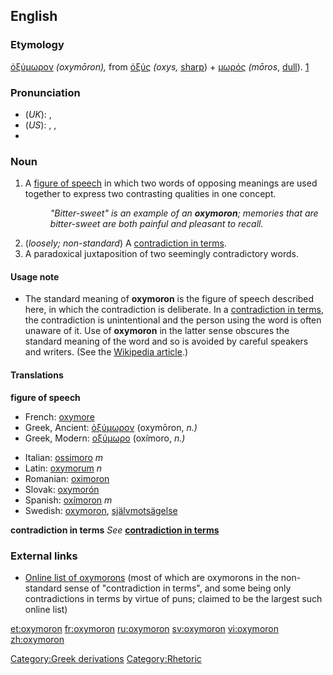 {{was wotd|2006|July|12}}
==English==

{{wikipedia}}

===Etymology===
{{Gr.}} [[ὀξύμωρον]] ''(oxymōron),'' from [[ὀξύς]] ''(oxys,'' [[sharp]]) + [[μωρός]] ''(mōros'', [[dull]]).  [http://www.perseus.tufts.edu/cgi-bin/ptext?doc=Perseus%3Atext%3A1999.04.0057%3Aentry%3D%2374333]

===Pronunciation===
*(''UK''): {{IPA|/ɒksɪˈmɔ:rɒn/}}, {{SAMPA|/QksI"mO:rQn/}}
*(''US''): {{AHD|äk-sĭ-môrʹän}}, {{IPA|/ɑksɪˈmɔrɑn/}}, {{SAMPA|/AksI"mOrAn/}}
*{{audio|en-us-oxymoron.ogg|Audio (US)}}

===Noun===
{{en-noun|''classical plural'' '''[[oxymora]]'''; ''Anglicized plural'' '''[[oxymorons]]'''}}

# A [[figure of speech]] in which two words of opposing meanings are used together to express two contrasting qualities in one concept.
#:''"Bitter-sweet" is an example of an '''oxymoron'''; memories that are bitter-sweet are both painful and pleasant to recall.''
# (''loosely; non-standard'') A [[contradiction in terms]].
# A paradoxical juxtaposition of two seemingly contradictory words.

====Usage note====
*The standard meaning of '''oxymoron''' is the figure of speech described here, in which the contradiction is deliberate.  In a [[contradiction in terms]], the contradiction is unintentional and the person using the word is often unaware of it.  Use of '''oxymoron''' in the latter sense obscures the standard meaning of the word and so is avoided by careful speakers and writers. (See the [[w:oxymoron|Wikipedia article]].)

====Translations====
'''figure of speech'''
{{top}}
* French: [[oxymore]]
* Greek, Ancient: [[ὀξύμωρον]] (oxymōron, ''n.)''
* Greek, Modern: [[οξύμωρο]] (oxímoro, ''n.)''
{{mid}}
* Italian: [[ossimoro]] ''m''
* Latin: [[oxymorum]] ''n''
* Romanian: [[oximoron]] {{n}}
* Slovak: [[oxymorón]] {{m}}
* Spanish: [[oxímoron]] ''m''
* Swedish: [[oxymoron]], [[självmotsägelse]]
{{bottom}}

'''contradiction in terms'''
''See'' '''[[contradiction in terms]]'''

===External links===
*[http://www.oxymoronlist.com Online list of oxymorons] (most of which are oxymorons in the non-standard sense of "contradiction in terms", and some being only contradictions in terms by virtue of puns; claimed to be the largest such online list)

[[Category:Greek derivations]]
[[Category:Rhetoric]]

[[et:oxymoron]]
[[fr:oxymoron]]
[[ru:oxymoron]]
[[sv:oxymoron]]
[[vi:oxymoron]]
[[zh:oxymoron]]